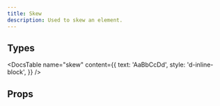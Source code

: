 ```yaml
---
title: Skew
description: Used to skew an element.
---
```


## Types

<DocsTable
  name="skew"
  content={{
    text: 'AaBbCcDd',
    style: 'd-inline-block',
  }}
/>

## Props

<DocsTable 
  type="props"
  name="skew"
/>